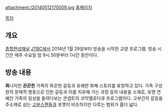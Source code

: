 attachment:/20140512175009.jpg
[http://culture.jtbc.joins.com/hotfamily/ 홈페이지]

[[목차]]
== 개요 ==
[[종합편성채널]] [[JTBC]]에서 2014년 1월 29일부터 방송을 시작한 교양 프로그램. 방송 시간은 매주 수요일 밤 9시 50분부터 1시간 동안이다.

== 방송 내용 ==
'''화'''나지만 '''끈끈한''' 가족의 화끈한 갈등과 유쾌한 화해 스토리를 표방하고 있다. 가족 구성원의 문제적 행동으로 인한 갈등과 이를 치유해 가는 과정 등의 내용을 소재로, 유명 연예인 가족의 일상을 들여다보는 콘셉트의 코믹멜로다큐 프로그램이다. 고부간의 갈등을 주소재로 삼는 [[고부스캔들]]과 포맷이 비슷하지만 다루는 범위가 좀더 넓다.
